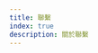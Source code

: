 ```yaml
---
title: 聯繫
index: true
description: 關於聯繫
---
```

<Cards>
  <Card
    href="/docs/contact/form"
    title="如何使用聯繫表聯繫我們"
    description="透過聯繫表單聯繫我們"
  />
</Cards>
<Cards>
  <Card
    href="/docs/contact/speed"
    title="我們何時回復幫助請求"
    description="我們何時回復幫助請求"
  />
</Cards>
